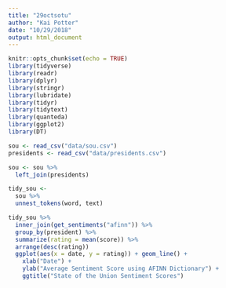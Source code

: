 ```yaml
---
title: "29octsotu"
author: "Kai Potter"
date: "10/29/2018"
output: html_document
---
```


```r
knitr::opts_chunk$set(echo = TRUE)
library(tidyverse)
library(readr)
library(dplyr)
library(stringr)
library(lubridate)
library(tidyr)
library(tidytext)
library(quanteda)
library(ggplot2)
library(DT)
```

```r
sou <- read_csv("data/sou.csv")
presidents <- read_csv("data/presidents.csv")

sou <- sou %>%
  left_join(presidents)
```

```r
tidy_sou <- 
  sou %>%
  unnest_tokens(word, text) 

tidy_sou %>%
  inner_join(get_sentiments("afinn")) %>%
  group_by(president) %>%
  summarize(rating = mean(score)) %>%
  arrange(desc(rating))
  ggplot(aes(x = date, y = rating)) + geom_line() + 
    xlab("Date") +
    ylab("Average Sentiment Score using AFINN Dictionary") +
    ggtitle("State of the Union Sentiment Scores")


  
  

```

